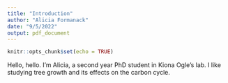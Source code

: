 ---
title: "Introduction"
author: "Alicia Formanack"
date: "9/5/2022"
output: pdf_document
---

```{r setup, include=FALSE}
knitr::opts_chunk$set(echo = TRUE)
```

Hello, hello. I'm Alicia, a second year PhD student in Kiona Ogle's lab.
I like studying tree growth and its effects on the carbon cycle.